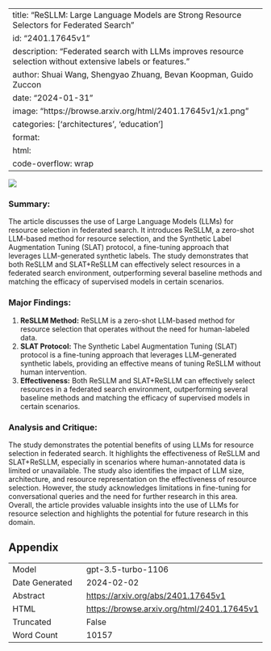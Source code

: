 
---
title: "ReSLLM: Large Language Models are Strong Resource Selectors for Federated Search"
id: "2401.17645v1"
description: "Federated search with LLMs improves resource selection without extensive labels or features."
author: Shuai Wang, Shengyao Zhuang, Bevan Koopman, Guido Zuccon
date: "2024-01-31"
image: "https://browse.arxiv.org/html/2401.17645v1/x1.png"
categories: ['architectures', 'education']
format:
  html:
    code-overflow: wrap
---

![](https://browse.arxiv.org/html/2401.17645v1/x1.png)

### **Summary:**
The article discusses the use of Large Language Models (LLMs) for resource selection in federated search. It introduces ReSLLM, a zero-shot LLM-based method for resource selection, and the Synthetic Label Augmentation Tuning (SLAT) protocol, a fine-tuning approach that leverages LLM-generated synthetic labels. The study demonstrates that both ReSLLM and SLAT+ReSLLM can effectively select resources in a federated search environment, outperforming several baseline methods and matching the efficacy of supervised models in certain scenarios.

### **Major Findings:**
1. **ReSLLM Method:** ReSLLM is a zero-shot LLM-based method for resource selection that operates without the need for human-labeled data.
2. **SLAT Protocol:** The Synthetic Label Augmentation Tuning (SLAT) protocol is a fine-tuning approach that leverages LLM-generated synthetic labels, providing an effective means of tuning ReSLLM without human intervention.
3. **Effectiveness:** Both ReSLLM and SLAT+ReSLLM can effectively select resources in a federated search environment, outperforming several baseline methods and matching the efficacy of supervised models in certain scenarios.

### **Analysis and Critique:**
The study demonstrates the potential benefits of using LLMs for resource selection in federated search. It highlights the effectiveness of ReSLLM and SLAT+ReSLLM, especially in scenarios where human-annotated data is limited or unavailable. The study also identifies the impact of LLM size, architecture, and resource representation on the effectiveness of resource selection. However, the study acknowledges limitations in fine-tuning for conversational queries and the need for further research in this area. Overall, the article provides valuable insights into the use of LLMs for resource selection and highlights the potential for future research in this domain.

## Appendix

|          |          |
|----------|----------|
| Model     | gpt-3.5-turbo-1106       |
| Date Generated     | 2024-02-02       |
| Abstract | [https://arxiv.org/abs/2401.17645v1](https://arxiv.org/abs/2401.17645v1)        |
| HTML     | [https://browse.arxiv.org/html/2401.17645v1](https://browse.arxiv.org/html/2401.17645v1)       |
| Truncated       | False       |
| Word Count       | 10157       |